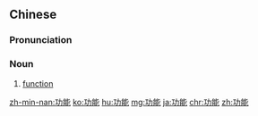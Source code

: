 ==Chinese==
{{zh-forms}}

===Pronunciation===
{{zh-pron
|m=gōngnéng
|c=gung1 nang4
|h=pfs=kûng-nèn
|md=gŭng-nèng
|mn=kong-lêng
|w=1kon nen
|ma=Zh-gongnéng.ogg
|cat=n
}}

===Noun===
{{zh-noun}}

# [[function]]
#: {{zh-x|腎 功能|kidney '''function'''}}
#: {{zh-x|動物 的 尾巴{ba} 有 什麼 功能？|What are the '''functions''' of an animal's tail?}}
#: {{zh-x|沒有 功能 的|non-functional}}

[[zh-min-nan:功能]]
[[ko:功能]]
[[hu:功能]]
[[mg:功能]]
[[ja:功能]]
[[chr:功能]]
[[zh:功能]]